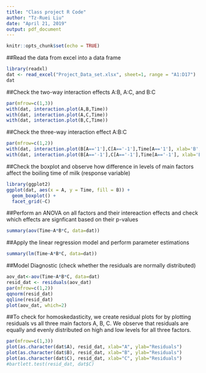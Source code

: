 ```yaml
---
title: "Class project R Code"
author: "Tz-Ruei Liu"
date: "April 21, 2019"
output: pdf_document
---
```


```r
knitr::opts_chunk$set(echo = TRUE)
```

##Read the data from excel into a data frame
```r
library(readxl)
dat <- read_excel("Project_Data_set.xlsx", sheet=1, range = "A1:D17")
dat
```

##Check the two-way interaction effects A:B, A:C, and B:C
```r
par(mfrow=c(1,3))
with(dat, interaction.plot(A,B,Time))
with(dat, interaction.plot(A,C,Time))
with(dat, interaction.plot(B,C,Time))
```

##Check the three-way interaction effect A:B:C
```r
par(mfrow=c(1,2))
with(dat, interaction.plot(B[A=='1'],C[A=='-1'],Time[A=='1'], xlab='B', ylab='Time', trace.label='C', main='A is +1' ))
with(dat, interaction.plot(B[A=='-1'],C[A=='-1'],Time[A=='-1'], xlab='B', ylab='Time', trace.label='C', main='A is -1'))

```

##Check the boxplot and observe how difference in levels of main factors affect the boiling time of milk (response variable)
```r
library(ggplot2)
ggplot(dat, aes(x = A, y = Time, fill = B)) + 
  geom_boxplot() + 
  facet_grid(~C)

```

##Perform an ANOVA on all factors and their intereaction effects and check which effects are signficant based on their p-values
```r
summary(aov(Time~A*B*C, data=dat))
```

##Apply the linear regression model and perform parameter estimations
```r
summary(lm(Time~A*B*C, data=dat))
```


##Model Diagnostic (check whether the residuals are normally distributed)
```r
aov_dat<-aov(Time~A*B*C, data=dat)
resid_dat <- residuals(aov_dat)
par(mfrow=c(1,2))
qqnorm(resid_dat)
qqline(resid_dat)
plot(aov_dat, which=2)
```

##To check for homoskedasticity, we create residual plots for by plotting residuals vs all three main factors A, B, C. We observe that residuals are equally and evenly distributed on high and low levels for all three factors.
```r
par(mfrow=c(1,3))
plot(as.character(dat$A), resid_dat, xlab="A", ylab="Residuals")
plot(as.character(dat$B), resid_dat, xlab="B", ylab="Residuals")
plot(as.character(dat$C), resid_dat, xlab="C", ylab="Residuals")
#bartlett.test(resid_dat, dat$C)
```












